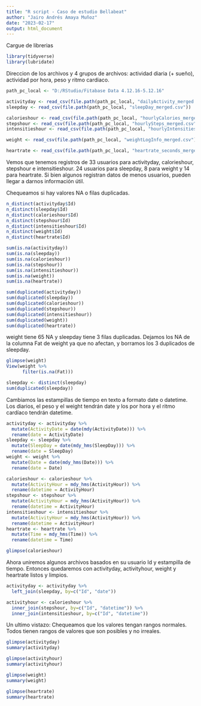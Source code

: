 ```yaml
---
title: "R script - Caso de estudio Bellabeat"
author: "Jairo Andrés Amaya Muñoz"
date: "2023-02-17"
output: html_document
---
```


Cargue de librerias

```r
library(tidyverse)
library(lubridate)
```

Direccion de los archivos y 4 grupos de archivos: 
actividad diaria (+ sueño), actividad por hora, peso y ritmo cardiaco.

```r
path_pc_local <- "D:/RStudio/Fitabase Data 4.12.16-5.12.16"

activityday <- read_csv(file.path(path_pc_local, "dailyActivity_merged.csv"))
sleepday <- read_csv(file.path(path_pc_local, "sleepDay_merged.csv"))

calorieshour <- read_csv(file.path(path_pc_local, "hourlyCalories_merged.csv"))
stepshour <- read_csv(file.path(path_pc_local, "hourlySteps_merged.csv"))
intensitieshour <- read_csv(file.path(path_pc_local, "hourlyIntensities_merged.csv"))

weight <- read_csv(file.path(path_pc_local, "weightLogInfo_merged.csv"))

heartrate <- read_csv(file.path(path_pc_local, "heartrate_seconds_merged.csv"))
```

Vemos que tenemos registros de 33 usuarios para activityday, calorieshour, stepshour e intensitieshour. 24 usuarios para sleepday, 8 para weight y 14 para heartrate. Si bien algunos registran datos de menos usuarios, pueden llegar a darnos información útil.

Chequeamos si hay valores NA o filas duplicadas.


```r

n_distinct(activityday$Id)
n_distinct(sleepday$Id)
n_distinct(calorieshour$Id)
n_distinct(stepshour$Id)
n_distinct(intensitieshour$Id)
n_distinct(weight$Id)
n_distinct(heartrate$Id)

sum(is.na(activityday))
sum(is.na(sleepday))
sum(is.na(calorieshour))
sum(is.na(stepshour))
sum(is.na(intensitieshour))
sum(is.na(weight))
sum(is.na(heartrate))

sum(duplicated(activityday))
sum(duplicated(sleepday))
sum(duplicated(calorieshour))
sum(duplicated(stepshour))
sum(duplicated(intensitieshour))
sum(duplicated(weight))
sum(duplicated(heartrate))
```

weight tiene 65 NA y sleepday tiene 3 filas duplicadas.
Dejamos los NA de la columna Fat de weight ya que no afectan, y borramos los 3 duplicados de sleepday.

```r
glimpse(weight)
View(weight %>%
      filter(is.na(Fat)))

sleepday <- distinct(sleepday)
sum(duplicated(sleepday))
```

Cambiamos las estampillas de tiempo en texto a formato date o datetime.
Los diarios, el peso y el weight tendrán date y los por hora y el ritmo cardíaco tendrán datetime.

```r
activityday <- activityday %>%
  mutate(ActivityDate = date(mdy(ActivityDate))) %>%
  rename(date = ActivityDate)
sleepday <- sleepday %>%
  mutate(SleepDay = date(mdy_hms(SleepDay))) %>%
  rename(date = SleepDay)
weight <- weight %>%
  mutate(Date = date(mdy_hms(Date))) %>%
  rename(date = Date)

calorieshour <- calorieshour %>%
  mutate(ActivityHour = mdy_hms(ActivityHour)) %>%
  rename(datetime = ActivityHour)
stepshour <- stepshour %>%
  mutate(ActivityHour = mdy_hms(ActivityHour)) %>%
  rename(datetime = ActivityHour)
intensitieshour <- intensitieshour %>%
  mutate(ActivityHour = mdy_hms(ActivityHour)) %>%
  rename(datetime = ActivityHour)
heartrate <- heartrate %>%
  mutate(Time = mdy_hms(Time)) %>%
  rename(datetime = Time)

glimpse(calorieshour)
```

Ahora uniremos algunos archivos basados en su usuario Id y estampilla de tiempo.
Entonces quedaremos con activityday, activityhour, weight y heartrate listos y limpios.

```r
activityday <- activityday %>%
  left_join(sleepday, by=c("Id", "date"))

activityhour <- calorieshour %>%
  inner_join(stepshour, by=c("Id", "datetime")) %>%
  inner_join(intensitieshour, by=c("Id", "datetime"))
```

Un ultimo vistazo:
Chequeamos que los valores tengan rangos normales.
Todos tienen rangos de valores que son posibles y no irreales.

```r
glimpse(activityday)
summary(activityday)

glimpse(activityhour)
summary(activityhour)

glimpse(weight)
summary(weight)

glimpse(heartrate)
summary(heartrate)
```


